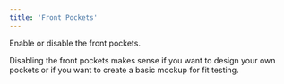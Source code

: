 ```yaml
---
title: 'Front Pockets'
---
```


Enable or disable the front pockets.

Disabling the front pockets makes sense if you want to design your own pockets or if you want to create a basic mockup
for fit testing.
